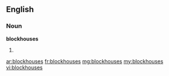 ==English==

===Noun===
'''blockhouses'''

# {{plural of|[[blockhouse]]}}

[[ar:blockhouses]]
[[fr:blockhouses]]
[[mg:blockhouses]]
[[my:blockhouses]]
[[vi:blockhouses]]